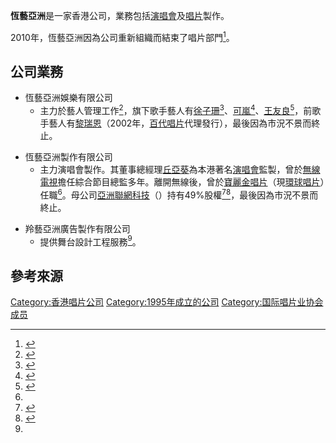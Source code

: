 '''恆藝亞洲'''是一家香港公司，業務包括[[演唱會|演唱會]]及[[唱片|唱片]]製作。

2010年，恆藝亞洲因為公司重新組織而結束了唱片部門<ref>{{Cite web|url=http://www.tvptv.com/Html/MusicInfo/2010/07/info_47735.html|title=徐子珊所屬唱片公司重組 自言不捨公司同事|author=|date=2010-07-10|publisher=新浪娛樂|language=zh-cn|accessdate=2011-11-28|quote=|deadurl=yes|archiveurl=https://web.archive.org/web/20110923035221/http://www.tvptv.com/Html/MusicInfo/2010/07/info_47735.html|archivedate=2011-09-23}}</ref>。

==公司業務==
*恆藝亞洲娛樂有限公司
**主力於藝人管理工作<ref name=asia-vigour.com>{{cite web|url=http://www.asia-vigour.com/about.php|title=AVPHK - About|accessdate=2010-03-28|language=zh-hk}}{{dead link|date=2018年2月 |bot=InternetArchiveBot |fix-attempted=yes }}</ref>，旗下歌手藝人有[[徐子珊|徐子珊]]<ref>{{cite web|url=http://www.asia-vigour.com/kate|title=Asia Vigour - Colleen|accessdate=2010-03-28|deadurl=yes|archiveurl=https://web.archive.org/web/20100314100715/http://www.asia-vigour.com/kate/|archivedate=2010-03-14}}</ref>、[[可嵐|可嵐]]<ref>{{cite web|url=http://www.asia-vigour.com/colleen|title=Asia Vigour - Colleen|accessdate=2010-03-28|deadurl=yes|archiveurl=https://web.archive.org/web/20080519144846/http://www.asia-vigour.com/colleen/|archivedate=2008-05-19}}</ref>、[[王友良|王友良]]<ref name=eolasia>{{cite web|url=http://www.eolasia.com/show_supplier/supplier_artist_album_list_oversea.asp?supplier_code=S0051|title=EOLAsia - 正音樂,我載乎 - 恒藝亞洲娛樂有限公司|accessdate=2010-03-28|archive-date=2007-11-03|archive-url=https://web.archive.org/web/20071103215622/http://www.eolasia.com/show_supplier/supplier_artist_album_list_oversea.asp?supplier_code=S0051|dead-url=yes}}</ref>，前歌手藝人有[[黎瑞恩|黎瑞恩]]（2002年，[[百代唱片|百代唱片]]代理發行），最後因為市況不景而終止。

*恆藝亞洲製作有限公司
**主力演唱會製作。其董事總經理[[丘亞葵|丘亞葵]]為本港著名[[演唱會|演唱會]]監製，曾於[[無線電視|無線電視]]擔任綜合節目總監多年。離開無線後，曾於[[寶麗金唱片|寶麗金唱片]]（現[[環球唱片|環球唱片]]）任職<ref name=avphk/>。母公司[[亞洲聯網科技|亞洲聯網科技]]（{{sehk2|0679}}）持有49%股權<ref name=atnt>{{cite web|url=http://www.atnt.biz/b5_ourbi_gs.html|title=ATNT - 集團架構|accessdate=2010-03-28|language=zh-hk}}{{dead link|date=2018年2月 |bot=InternetArchiveBot |fix-attempted=yes }}</ref><ref name=avphk>{{cite web|url=http://www.avphk.com/first_page.htm|title=恒藝亞洲綜合製作有限公司 - 簡介|accessdate=2010-03-28|language=zh-hk|deadurl=yes|archiveurl=https://web.archive.org/web/20110128132621/http://www.avphk.com/first_page.htm|archivedate=2011-01-28}}</ref>，最後因為市況不景而終止。

*羚藝亞洲廣告製作有限公司
**提供舞台設計工程服務<ref name=avphk/>。

==參考來源==
{{reflist}}

 
[[Category:香港唱片公司|Category:香港唱片公司]]
[[Category:1995年成立的公司|Category:1995年成立的公司]]
[[Category:国际唱片业协会成员|Category:国际唱片业协会成员]]